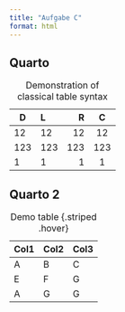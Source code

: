 ```yaml
---
title: "Aufgabe C"
format: html
---
```


## Quarto

| D   | L   |   R |  C  |
|-----|:----|----:|:---:|
| 12  | 12  |  12 | 12  |
| 123 | 123 | 123 | 123 |
| 1   | 1   |   1 |  1  |

: Demonstration of classical table syntax

## Quarto 2

| Col1 | Col2 | Col3 |
|------|------|------|
| A    | B    | C    |
| E    | F    | G    |
| A    | G    | G    |

: Demo table {.striped .hover}
